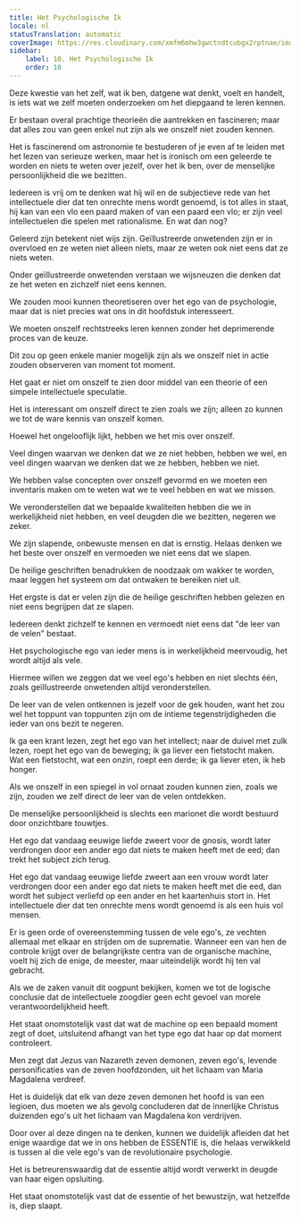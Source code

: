 ```yaml
---
title: Het Psychologische Ik
locale: nl
statusTranslation: automatic
coverImage: https://res.cloudinary.com/xmfm6mhw3gwctndtcubgx2rptnae/image/upload/v1741354419/small_cover_la_gran_rebelion_28716e29d2.webp
sidebar:
    label: 10. Het Psychologische Ik
    order: 10
---
```

Deze kwestie van het zelf, wat ik ben, datgene wat denkt, voelt en handelt, is iets wat we zelf moeten onderzoeken om het diepgaand te leren kennen.

Er bestaan overal prachtige theorieën die aantrekken en fascineren; maar dat alles zou van geen enkel nut zijn als we onszelf niet zouden kennen.

Het is fascinerend om astronomie te bestuderen of je even af te leiden met het lezen van serieuze werken, maar het is ironisch om een geleerde te worden en niets te weten over jezelf, over het ik ben, over de menselijke persoonlijkheid die we bezitten.

Iedereen is vrij om te denken wat hij wil en de subjectieve rede van het intellectuele dier dat ten onrechte mens wordt genoemd, is tot alles in staat, hij kan van een vlo een paard maken of van een paard een vlo; er zijn veel intellectuelen die spelen met rationalisme. En wat dan nog?

Geleerd zijn betekent niet wijs zijn. Geïllustreerde onwetenden zijn er in overvloed en ze weten niet alleen niets, maar ze weten ook niet eens dat ze niets weten.

Onder geïllustreerde onwetenden verstaan we wijsneuzen die denken dat ze het weten en zichzelf niet eens kennen.

We zouden mooi kunnen theoretiseren over het ego van de psychologie, maar dat is niet precies wat ons in dit hoofdstuk interesseert.

We moeten onszelf rechtstreeks leren kennen zonder het deprimerende proces van de keuze.

Dit zou op geen enkele manier mogelijk zijn als we onszelf niet in actie zouden observeren van moment tot moment.

Het gaat er niet om onszelf te zien door middel van een theorie of een simpele intellectuele speculatie.

Het is interessant om onszelf direct te zien zoals we zijn; alleen zo kunnen we tot de ware kennis van onszelf komen.

Hoewel het ongelooflijk lijkt, hebben we het mis over onszelf.

Veel dingen waarvan we denken dat we ze niet hebben, hebben we wel, en veel dingen waarvan we denken dat we ze hebben, hebben we niet.

We hebben valse concepten over onszelf gevormd en we moeten een inventaris maken om te weten wat we te veel hebben en wat we missen.

We veronderstellen dat we bepaalde kwaliteiten hebben die we in werkelijkheid niet hebben, en veel deugden die we bezitten, negeren we zeker.

We zijn slapende, onbewuste mensen en dat is ernstig. Helaas denken we het beste over onszelf en vermoeden we niet eens dat we slapen.

De heilige geschriften benadrukken de noodzaak om wakker te worden, maar leggen het systeem om dat ontwaken te bereiken niet uit.

Het ergste is dat er velen zijn die de heilige geschriften hebben gelezen en niet eens begrijpen dat ze slapen.

Iedereen denkt zichzelf te kennen en vermoedt niet eens dat "de leer van de velen" bestaat.

Het psychologische ego van ieder mens is in werkelijkheid meervoudig, het wordt altijd als vele.

Hiermee willen we zeggen dat we veel ego's hebben en niet slechts één, zoals geïllustreerde onwetenden altijd veronderstellen.

De leer van de velen ontkennen is jezelf voor de gek houden, want het zou wel het toppunt van toppunten zijn om de intieme tegenstrijdigheden die ieder van ons bezit te negeren.

Ik ga een krant lezen, zegt het ego van het intellect; naar de duivel met zulk lezen, roept het ego van de beweging; ik ga liever een fietstocht maken. Wat een fietstocht, wat een onzin, roept een derde; ik ga liever eten, ik heb honger.

Als we onszelf in een spiegel in vol ornaat zouden kunnen zien, zoals we zijn, zouden we zelf direct de leer van de velen ontdekken.

De menselijke persoonlijkheid is slechts een marionet die wordt bestuurd door onzichtbare touwtjes.

Het ego dat vandaag eeuwige liefde zweert voor de gnosis, wordt later verdrongen door een ander ego dat niets te maken heeft met de eed; dan trekt het subject zich terug.

Het ego dat vandaag eeuwige liefde zweert aan een vrouw wordt later verdrongen door een ander ego dat niets te maken heeft met die eed, dan wordt het subject verliefd op een ander en het kaartenhuis stort in. Het intellectuele dier dat ten onrechte mens wordt genoemd is als een huis vol mensen.

Er is geen orde of overeenstemming tussen de vele ego's, ze vechten allemaal met elkaar en strijden om de suprematie. Wanneer een van hen de controle krijgt over de belangrijkste centra van de organische machine, voelt hij zich de enige, de meester, maar uiteindelijk wordt hij ten val gebracht.

Als we de zaken vanuit dit oogpunt bekijken, komen we tot de logische conclusie dat de intellectuele zoogdier geen echt gevoel van morele verantwoordelijkheid heeft.

Het staat onomstotelijk vast dat wat de machine op een bepaald moment zegt of doet, uitsluitend afhangt van het type ego dat haar op dat moment controleert.

Men zegt dat Jezus van Nazareth zeven demonen, zeven ego's, levende personificaties van de zeven hoofdzonden, uit het lichaam van Maria Magdalena verdreef.

Het is duidelijk dat elk van deze zeven demonen het hoofd is van een legioen, dus moeten we als gevolg concluderen dat de innerlijke Christus duizenden ego's uit het lichaam van Magdalena kon verdrijven.

Door over al deze dingen na te denken, kunnen we duidelijk afleiden dat het enige waardige dat we in ons hebben de ESSENTIE is, die helaas verwikkeld is tussen al die vele ego's van de revolutionaire psychologie.

Het is betreurenswaardig dat de essentie altijd wordt verwerkt in deugde van haar eigen opsluiting.

Het staat onomstotelijk vast dat de essentie of het bewustzijn, wat hetzelfde is, diep slaapt.


